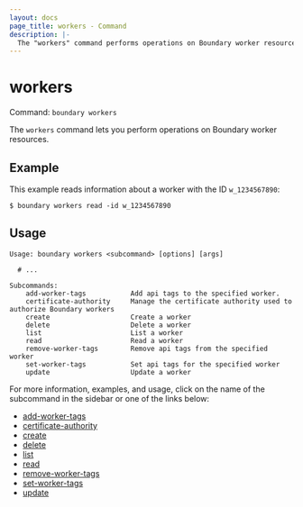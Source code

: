 ```yaml
---
layout: docs
page_title: workers - Command
description: |-
  The "workers" command performs operations on Boundary worker resources.
---
```


# workers

Command: `boundary workers`

The `workers` command lets you perform operations on Boundary worker resources.

## Example

This example reads information about a worker with the ID `w_1234567890`:

```shell-session
$ boundary workers read -id w_1234567890
```

## Usage

<CodeBlockConfig hideClipboard>

```shell-session
Usage: boundary workers <subcommand> [options] [args]

  # ...

Subcommands:
    add-worker-tags           Add api tags to the specified worker.
    certificate-authority     Manage the certificate authority used to authorize Boundary workers
    create                    Create a worker
    delete                    Delete a worker
    list                      List a worker
    read                      Read a worker
    remove-worker-tags        Remove api tags from the specified worker
    set-worker-tags           Set api tags for the specified worker
    update                    Update a worker
```

</CodeBlockConfig>

For more information, examples, and usage, click on the name
of the subcommand in the sidebar or one of the links below:

- [add-worker-tags](/boundary/docs/commands//workers/add-worker-tags)
- [certificate-authority](/boundary/docs/commands//workers/certificate-authority)
- [create](/boundary/docs/commands//workers/create)
- [delete](/boundary/docs/commands//workers/delete)
- [list](/boundary/docs/commands//workers/list)
- [read](/boundary/docs/commands//workers/read)
- [remove-worker-tags](/boundary/docs/commands//workers/remove-worker-tags)
- [set-worker-tags](/boundary/docs/commands//workers/set-worker-tags)
- [update](/boundary/docs/commands//workers/update)